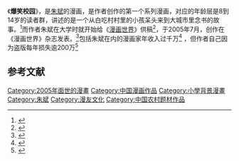 《'''爆笑校园'''》，是[[朱斌_(漫画家)|朱斌]]的漫画，是作者创作的第一个系列漫画，对应的年龄层是8到14岁的读者群，讲述的是一个从白吃村村里的小孩呆头来到大城市里念书的故事。<ref>{{Cite news|url=http://comic.qq.com/a/20080928/000110.htm|title=朱斌：我和漫画的缘分|language=zh-cn|publisher=腾讯网|author=|date=2006-02-08|accessdate=2015-02-03|deadurl=yes|archiveurl=https://web.archive.org/web/20150210101624/http://comic.qq.com/a/20080928/000110.htm|archivedate=2015-02-10}}</ref>而作者朱斌在大学时就开始给《[[漫画世界|漫画世界]]》供稿<ref>{{Cite news|url=http://game.china.com/zh_cn/cartoon/news/11038482/20071210/14536415.html|title=恶搞笑主——朱斌|language=zh-cn|publisher=中华网|author=|date=2006-02-08|accessdate=2015-02-03|archiveurl=https://web.archive.org/web/20150210101454/http://game.china.com/zh_cn/cartoon/news/11038482/20071210/14536415.html|archivedate=2015-02-10|deadurl=yes}}</ref>，于2005年7月，创作在《漫画世界》杂志发表。<ref>{{Cite news|url=http://comic.qq.com/a/20100910/000049.htm|title=穗港澳游戏动漫展与会嘉宾—朱斌|language=zh-cn|publisher=腾讯网|author=|date=2006-02-08|accessdate=2015-02-03|archive-date=2015-02-10|archive-url=https://web.archive.org/web/20150210102018/http://comic.qq.com/a/20100910/000049.htm|dead-url=no}}</ref>包括朱斌在内的漫画家年收入过千万<ref>{{Cite news|url=http://finance.china.com.cn/consume/rich/20120724/898017.shtml|title=年收入过千万 职业漫画作者已成“隐形富翁”？|language=zh-cn|publisher=中国网|author=|date=2006-02-08|accessdate=2015-02-03|archive-date=2015-02-10|archive-url=https://web.archive.org/web/20150210102155/http://finance.china.com.cn/consume/rich/20120724/898017.shtml|dead-url=no}}</ref>
，但作者自己因为盗版每年损失逾200万<ref>{{Cite news|url=http://www.gd.chinanews.com/2010/2010-06-10/2/47562.shtml|title=漫画新星朱斌自曝因盗版每年损失逾200万|language=zh-cn|publisher=广东新闻网|author=|date=2006-02-08|accessdate=2015-02-03|archive-date=2015-02-10|archive-url=https://web.archive.org/web/20150210101955/http://www.gd.chinanews.com/2010/2010-06-10/2/47562.shtml|dead-url=no}}</ref>

== 参考文献 ==
{{Reflist}}

[[Category:2005年面世的漫畫|Category:2005年面世的漫畫]]
[[Category:中国漫画作品|Category:中国漫画作品]]
[[Category:小學背景漫畫|Category:小學背景漫畫]]
[[Category:朱斌|Category:朱斌]]
[[Category:漫友文化|Category:漫友文化]]
[[Category:中国农村题材作品|Category:中国农村题材作品]]